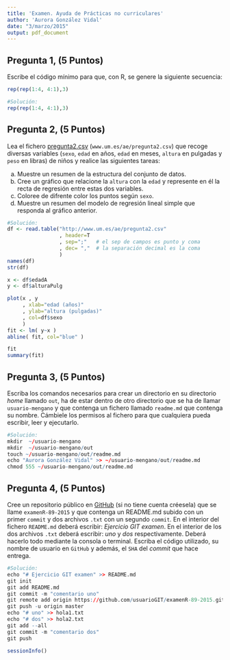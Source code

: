 ```yaml
---
title: 'Examen. Ayuda de Prácticas no curriculares'
author: 'Aurora González Vidal'
date: "3/marzo/2015"
output: pdf_document
---
```




## Pregunta 1, (5 Puntos)

Escribe el código mínimo para que, con R, se genere la siguiente secuencia:

```r
rep(rep(1:4, 4:1),3)
```

```r
#Solución:
rep(rep(1:4, 4:1),3)
```


## Pregunta 2, (5 Puntos)

Lea el fichero [pregunta2.csv](www.um.es/ae/pregunta2.csv) (`www.um.es/ae/pregunta2.csv`) que recoge diversas variables (`sexo`, `edad` en años, `edad` en meses, `altura` en pulgadas y `peso` en libras) de niños y realice las siguientes tareas:

a. Muestre un resumen de la estructura del conjunto de datos.
b. Cree un gráfico que relacione la `altura` con la `edad` y represente en él la recta de regresión entre estas dos variables.
b. Coloree de difrente color los puntos según `sexo`.
c. Muestre un resumen del modelo de regresión lineal simple que responda al gráfico anterior.

```r
#Solución:
df <- read.table("http://www.um.es/ae/pregunta2.csv"
                 , header=T
                 , sep=";"   # el sep de campos es punto y coma
                 , dec= ","  # la separación decimal es la coma
                 )
names(df)
str(df)

x <- df$edadA
y <- df$alturaPulg

plot(x , y 
     , xlab="edad (años)"
     , ylab="altura (pulgadas)"
     , col=df$sexo
     )
fit <- lm( y~x )
abline( fit, col="blue" )

fit
summary(fit)

```



## Pregunta 3, (5 Puntos)

Escriba los comandos necesarios para crear un directorio  en su directorio _home_ llamado `out`, ha de estar dentro de otro directorio que se ha de llamar `usuario-mengano` y que contenga un fichero llamado `readme.md` que contenga su nombre. Cámbiele los permisos al fichero para que cualquiera pueda escribir, leer y ejecutarlo.  

```r
#Solución:
mkdir  ~/usuario-mengano
mkdir  ~/usuario-mengano/out
touch ~/usuario-mengano/out/readme.md
echo "Aurora González Vidal" >> ~/usuario-mengano/out/readme.md
chmod 555 ~/usuario-mengano/out/readme.md
```



## Pregunta 4, (5 Puntos)

Cree un repositorio público en [GitHub](https://github.com/) (si no tiene cuenta créesela) que se llame `examenR-89-2015` y que contenga un README.md subido con un primer `commit` y dos archivos `.txt` con un segundo `commit`.
En el interior del fichero `README.md` deberá escribir: _Ejercicio GIT examen_.
En el interior de los dos archivos `.txt` deberá escribir: _uno_ y _dos_ respectivamente.
Deberá hacerlo todo mediante la consola o terminal. 
Escriba el código utilizado, su nombre de usuario en `GitHub` y además, el `SHA` del _commit_ que hace entrega.

```r
#Solución:
echo "# Ejercicio GIT examen" >> README.md
git init
git add README.md
git commit -m "comentario uno"
git remote add origin https://github.com/usuarioGIT/examenR-89-2015.git
git push -u origin master
echo "# uno" >> hola1.txt
echo "# dos" >> hola2.txt
git add --all
git commit -m "comentario dos"
git push
```




```r

sessionInfo()
```



